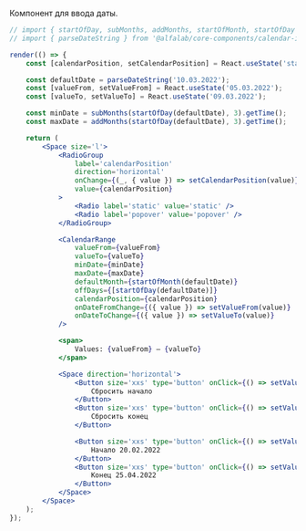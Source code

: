 Компонент для ввода даты.

```jsx live
// import { startOfDay, subMonths, addMonths, startOfMonth, startOfDay } from 'date-fns';
// import { parseDateString } from '@alfalab/core-components/calendar-input';

render(() => {
    const [calendarPosition, setCalendarPosition] = React.useState('static');

    const defaultDate = parseDateString('10.03.2022');
    const [valueFrom, setValueFrom] = React.useState('05.03.2022');
    const [valueTo, setValueTo] = React.useState('09.03.2022');

    const minDate = subMonths(startOfDay(defaultDate), 3).getTime();
    const maxDate = addMonths(startOfDay(defaultDate), 3).getTime();

    return (
        <Space size='l'>
            <RadioGroup
                label='calendarPosition'
                direction='horizontal'
                onChange={(_, { value }) => setCalendarPosition(value)}
                value={calendarPosition}
            >
                <Radio label='static' value='static' />
                <Radio label='popover' value='popover' />
            </RadioGroup>

            <CalendarRange
                valueFrom={valueFrom}
                valueTo={valueTo}
                minDate={minDate}
                maxDate={maxDate}
                defaultMonth={startOfMonth(defaultDate)}
                offDays={[startOfDay(defaultDate)]}
                calendarPosition={calendarPosition}
                onDateFromChange={({ value }) => setValueFrom(value)}
                onDateToChange={({ value }) => setValueTo(value)}
            />

            <span>
                Values: {valueFrom} — {valueTo}
            </span>

            <Space direction='horizontal'>
                <Button size='xxs' type='button' onClick={() => setValueFrom('')}>
                    Сбросить начало
                </Button>
                <Button size='xxs' type='button' onClick={() => setValueTo('')}>
                    Сбросить конец
                </Button>

                <Button size='xxs' type='button' onClick={() => setValueFrom('20.02.2022')}>
                    Начало 20.02.2022
                </Button>
                <Button size='xxs' type='button' onClick={() => setValueTo('25.04.2022')}>
                    Конец 25.04.2022
                </Button>
            </Space>
        </Space>
    );
});
```
